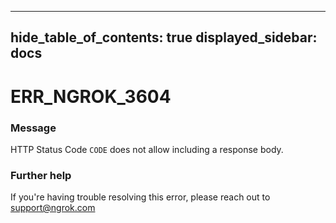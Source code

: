

---
hide_table_of_contents: true
displayed_sidebar: docs
---


# ERR_NGROK_3604

### Message
HTTP Status Code `CODE` does not allow including a response body.

<ErrorDetails />



### Further help
If you're having trouble resolving this error, please reach out to [support@ngrok.com](mailto:support@ngrok.com?subject=Help%20with%20ERR_NGROK_3604)

